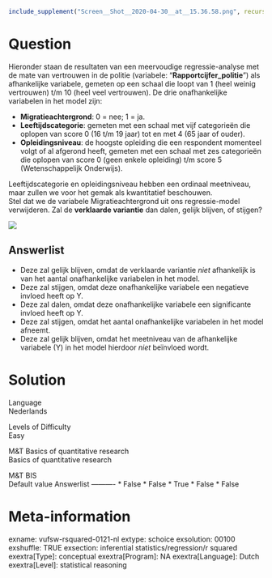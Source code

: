 ```r
include_supplement("Screen__Shot__2020-04-30__at__15.36.58.png", recursive = TRUE)
```

Question
========
Hieronder staan de resultaten van een meervoudige regressie-analyse met
de mate van vertrouwen in de politie (variabele:
"**Rapportcijfer\_politie**") als afhankelijke variabele, gemeten op een
schaal die loopt van 1 (heel weinig vertrouwen) t/m 10 (heel veel
vertrouwen). De drie onafhankelijke variabelen in het model zijn:  
  

-   **Migratieachtergrond**: 0 = nee; 1 = ja.
-   **Leeftijdscategorie**: gemeten met een schaal met vijf categorieën
    die oplopen van score 0 (16 t/m 19 jaar) tot en met 4 (65 jaar of
    ouder).
-   **Opleidingsniveau**: de hoogste opleiding die een respondent
    momenteel volgt of al afgerond heeft, gemeten met een schaal met zes
    categorieën die oplopen van score 0 (geen enkele opleiding) t/m
    score 5 (Wetenschappelijk Onderwijs).  
      

Leeftijdscategorie en opleidingsniveau hebben een ordinaal meetniveau,
maar zullen we voor het gemak als kwantitatief beschouwen.  
Stel dat we de variabele Migratieachtergrond** **uit ons regressie-model
verwijderen. Zal de **verklaarde variantie** dan dalen, gelijk blijven,
of stijgen?  
  
![](Screen__Shot__2020-04-30__at__15.36.58.png)

Answerlist
----------
* Deze zal gelijk blijven, omdat de verklaarde variantie *niet*
  afhankelijk is van het aantal onafhankelijke variabelen in het model.
* Deze zal stijgen, omdat deze onafhankelijke variabele een negatieve
  invloed heeft op Y.
* Deze zal dalen, omdat deze onafhankelijke variabele een significante
  invloed heeft op Y.
* Deze zal stijgen, omdat het aantal onafhankelijke variabelen in het
  model afneemt.
* Deze zal gelijk blijven, omdat het meetniveau van de afhankelijke
  variabele (Y) in het model hierdoor *niet* beïnvloed wordt.

Solution
========











Language  
Nederlands

Levels of Difficulty  
Easy

M&T Basics of quantitative research  
Basics of quantitative research

M&T BIS  
Default value
Answerlist
----------
* False
* False
* True
* False
* False

Meta-information
================
exname: vufsw-rsquared-0121-nl
extype: schoice
exsolution: 00100
exshuffle: TRUE
exsection: inferential statistics/regression/r squared
exextra[Type]: conceptual
exextra[Program]: NA
exextra[Language]: Dutch
exextra[Level]: statistical reasoning

